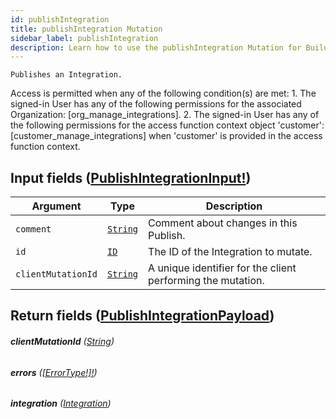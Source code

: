 ```yaml
---
id: publishIntegration
title: publishIntegration Mutation
sidebar_label: publishIntegration
description: Learn how to use the publishIntegration Mutation for Builder's API.
---
```


    Publishes an Integration.

Access is permitted when any of the following condition(s) are met: 1. The signed-in User has any of the following permissions for the associated Organization: [org_manage_integrations]. 2. The signed-in User has any of the following permissions for the access function context object 'customer': [customer_manage_integrations] when 'customer' is provided in the access function context.

## Input fields ([PublishIntegrationInput!](/composer/builder/api/schema/input_object/PublishIntegrationInput.mdx))

| Argument           | Type                                     | Description                                                 |
| ------------------ | ---------------------------------------- | ----------------------------------------------------------- |
| `comment`          | [`String`](/composer/builder/api/schema/scalar/String.mdx) | Comment about changes in this Publish.                      |
| `id`               | [`ID`](/composer/builder/api/schema/scalar/ID.mdx)         | The ID of the Integration to mutate.                        |
| `clientMutationId` | [`String`](/composer/builder/api/schema/scalar/String.mdx) | A unique identifier for the client performing the mutation. |

## Return fields ([PublishIntegrationPayload](/composer/builder/api/schema/object/PublishIntegrationPayload.mdx))

###### <b>clientMutationId</b> ([String](/composer/builder/api/schema/scalar/String.mdx))

###### <b>errors</b> ([[ErrorType!]!](/composer/builder/api/schema/object/ErrorType.mdx))

###### <b>integration</b> ([Integration](/composer/builder/api/schema/object/Integration.mdx))
